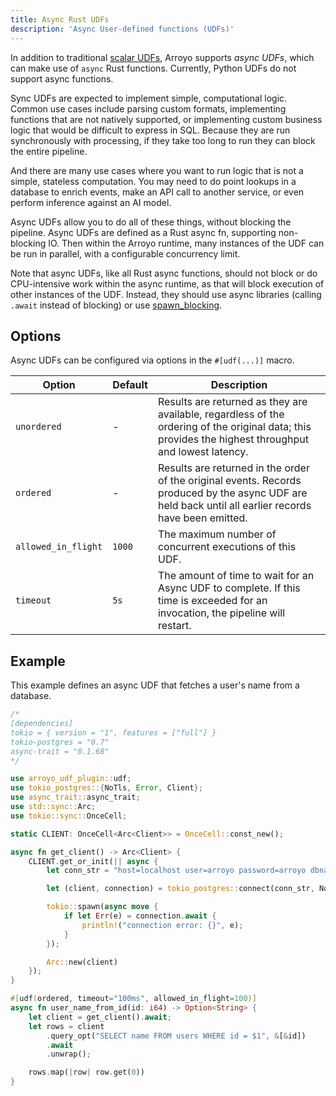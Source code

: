 ```yaml
---
title: Async Rust UDFs
description: 'Async User-defined functions (UDFs)'
---
```


In addition to traditional [scalar UDFs](/udfs/overview), Arroyo supports *async UDFs*, which
can make use of `async` Rust functions. Currently, Python UDFs do not support
async functions.

Sync UDFs are expected to implement simple, computational logic.
Common use cases include parsing custom formats, implementing functions that are
not natively supported, or implementing custom business logic that would be
difficult to express in SQL. Because they are run synchronously with processing,
if they take too long to run they can block the entire pipeline.

And there are many use cases where you want to run logic that is not a simple,
stateless computation. You may need to do point lookups in a database to enrich
events, make an API call to another service, or even perform inference against
an AI model.

Async UDFs allow you to do all of these things, without blocking the pipeline.
Async UDFs are defined as a Rust async fn, supporting non-blocking IO. Then
within the Arroyo runtime, many instances of the UDF can be run in parallel,
with a configurable concurrency limit.

Note that async UDFs, like all Rust async functions, should not block or do
CPU-intensive work within the async runtime, as that will block execution of
other instances of the UDF. Instead, they should use async libraries (calling
`.await` instead of blocking) or use
[spawn\_blocking](https://docs.rs/tokio/latest/tokio/task/fn.spawn_blocking.html).

## Options

Async UDFs can be configured via options in the `#[udf(...)]` macro.

| Option              | Default | Description                                                                                                                                            |
| ------------------- | ------- | ------------------------------------------------------------------------------------------------------------------------------------------------------ |
| `unordered`         | -       | Results are returned as they are available, regardless of the ordering of the original data; this provides the highest throughput and lowest latency.  |
| `ordered`           | -       | Results are returned in the order of the original events. Records produced by the async UDF are held back until all earlier records have been emitted. |
| `allowed_in_flight` | `1000`  | The maximum number of concurrent executions of this UDF.                                                                                               |
| `timeout`           | `5s`    | The amount of time to wait for an Async UDF to complete. If this time is exceeded for an invocation, the pipeline will restart.                        |

## Example

This example defines an async UDF that fetches a user's name from a database.

```rust
/*
[dependencies]
tokio = { version = "1", features = ["full"] }
tokio-postgres = "0.7"
async-trait = "0.1.68"
*/

use arroyo_udf_plugin::udf;
use tokio_postgres::{NoTls, Error, Client};
use async_trait::async_trait;
use std::sync::Arc;
use tokio::sync::OnceCell;

static CLIENT: OnceCell<Arc<Client>> = OnceCell::const_new();

async fn get_client() -> Arc<Client> {
    CLIENT.get_or_init(|| async {
        let conn_str = "host=localhost user=arroyo password=arroyo dbname=my_db";

        let (client, connection) = tokio_postgres::connect(conn_str, NoTls).await.unwrap();

        tokio::spawn(async move {
            if let Err(e) = connection.await {
                println!("connection error: {}", e);
            }
        });

        Arc::new(client)
    });
}

#[udf(ordered, timeout="100ms", allowed_in_flight=100)]
async fn user_name_from_id(id: i64) -> Option<String> {
    let client = get_client().await;
    let rows = client
        .query_opt("SELECT name FROM users WHERE id = $1", &[&id])
        .await
        .unwrap();

    rows.map(|row| row.get(0))
}
```

